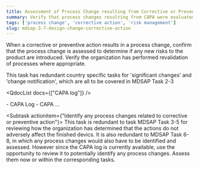 ```yaml
---
title: Assessment of Process Change resulting from Corrective or Preventive Action
summary: Verify that process changes resulting from CAPA were evaluated for any new risks.
tags: ['process change', 'corrective action', 'risk management']
slug: mdsap-3-7-design-change-corrective-action
---
```

<RegLang>
When a corrective or preventive action results in a process change, confirm that the process change is assessed to determine if any new risks to the product are introduced.
Verify the organization has performed revalidation of processes where appropriate.

This task has redundant country specific tasks for 'significant changes' and 'change notification', which are all to be covered in <QLink>MDSAP Task 2-3</QLink>
</RegLang>

<QdocList docs={["CAPA log"]} />

<ReportLang>
- CAPA Log
- CAPA ...
</ReportLang>

<Subtask actionitem={"Identify any process changes related to corrective or preventive action"}>
This task is redundant to task <QLink>MDSAP Task 3-5</QLink> for reviewing how the organization has determined that the actions do not adversely affect the finished devics.  It is also redundant to <QLink>MDSAP Task 6-8</QLink>, in which any process changes would also have to be identified and assessed.  However since the CAPA log is currently available, use the opportunity to review it to potentially identify any process changes. Assess them now or within the corresponding tasks.
</Subtask>